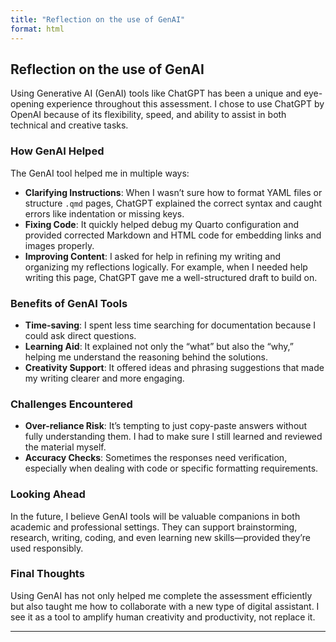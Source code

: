 ```yaml
---
title: "Reflection on the use of GenAI"
format: html
---
```


## Reflection on the use of GenAI

Using Generative AI (GenAI) tools like ChatGPT has been a unique and eye-opening experience throughout this assessment. I chose to use ChatGPT by OpenAI because of its flexibility, speed, and ability to assist in both technical and creative tasks.

### How GenAI Helped

The GenAI tool helped me in multiple ways:

- **Clarifying Instructions**: When I wasn’t sure how to format YAML files or structure `.qmd` pages, ChatGPT explained the correct syntax and caught errors like indentation or missing keys.
- **Fixing Code**: It quickly helped debug my Quarto configuration and provided corrected Markdown and HTML code for embedding links and images properly.
- **Improving Content**: I asked for help in refining my writing and organizing my reflections logically. For example, when I needed help writing this page, ChatGPT gave me a well-structured draft to build on.

### Benefits of GenAI Tools

- **Time-saving**: I spent less time searching for documentation because I could ask direct questions.
- **Learning Aid**: It explained not only the “what” but also the “why,” helping me understand the reasoning behind the solutions.
- **Creativity Support**: It offered ideas and phrasing suggestions that made my writing clearer and more engaging.

### Challenges Encountered

- **Over-reliance Risk**: It’s tempting to just copy-paste answers without fully understanding them. I had to make sure I still learned and reviewed the material myself.
- **Accuracy Checks**: Sometimes the responses need verification, especially when dealing with code or specific formatting requirements.

### Looking Ahead

In the future, I believe GenAI tools will be valuable companions in both academic and professional settings. They can support brainstorming, research, writing, coding, and even learning new skills—provided they’re used responsibly.

### Final Thoughts

Using GenAI has not only helped me complete the assessment efficiently but also taught me how to collaborate with a new type of digital assistant. I see it as a tool to amplify human creativity and productivity, not replace it.

---


